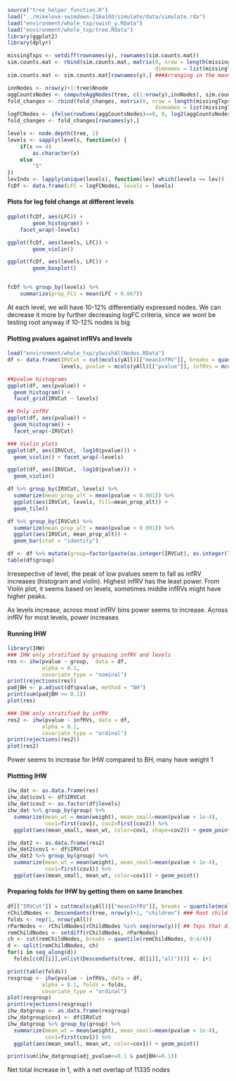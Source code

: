 ```r
source("tree_helper_function.R")
load("../mikelove-swimdown-216a1dd/simulate/data/simulate.rda")
load("environment/whole_txp/swish_y.RData")
load("environment/whole_txp/tree.RData")
library(ggplot2)
library(dplyr)

missingTxps <- setdiff(rownames(y), rownames(sim.counts.mat))
sim.counts.mat <- rbind(sim.counts.mat, matrix(0, nrow = length(missingTxps), ncol = ncol(sim.counts.mat),
                                               dimnames = list(missingTxps, colnames(sim.counts.mat))))
sim.counts.mat <- sim.counts.mat[rownames(y),] ###Arranging in the manner of y

innNodes <- nrow(y)+1:tree$Nnode
aggCountsNodes <- computeAggNodes(tree, c(1:nrow(y),innNodes), sim.counts.mat)
fold_changes <- rbind(fold_changes, matrix(0, nrow = length(missingTxps), ncol = ncol(fold_changes),
                                               dimnames = list(missingTxps, colnames(fold_changes))))
logFCNodes <- ifelse(rowSums(aggCountsNodes)==0, 0, log2(aggCountsNodes[,2]/aggCountsNodes[,1]))
fold_changes <- fold_changes[rownames(y),]

levels <- node.depth(tree, 2)
levels <- sapply(levels, function(x) {
    if(x <= 4)
        as.character(x)
    else
        "5"
})
levInds <- lapply(unique(levels), function(lev) which(levels == lev))
fcDf <- data.frame(LFC = logFCNodes, levels = levels)
```

#### Plots for log fold change at different levels
```r
ggplot(fcDf, aes(LFC)) +
        geom_histogram() +
    facet_wrap(~levels)

ggplot(fcDf, aes(levels, LFC)) +
        geom_violin()

ggplot(fcDf, aes(levels, LFC)) +
        geom_boxplot()


fcDf %>% group_by(levels) %>% 
    summarize(prop_FCs = mean(LFC < 0.067))
```
At each level, we will have 10-12% differentially expressed nodes. We can decrease it more by further decreasing logFC criteria, since we wont be testing root anyway if 10-12% nodes is big

#### Plotting pvalues against infRVs and levels
```r
load("environment/whole_txp/ySwishAllNodes.RData")
df <- data.frame(IRVCut = cut(mcols(yAll)[["meanInfRV"]], breaks = quantile(mcols(yAll)[["meanInfRV"]], 0:4/4), include.lowest = T),
                 levels, pvalue = mcols(yAll)[["pvalue"]], infRVs = mcols(yAll)[["meanInfRV"]])

##pvalue histograms
ggplot(df, aes(pvalue)) +
  geom_histogram() + 
  facet_grid(IRVCut ~ levels)

## Only infRV
ggplot(df, aes(pvalue)) +
  geom_histogram() + 
  facet_wrap(~IRVCut)

### Violin plots
ggplot(df, aes(IRVCut, -log10(pvalue))) +
  geom_violin() + facet_wrap(~levels)

ggplot(df, aes(IRVCut, -log10(pvalue))) +
  geom_violin()

df %>% group_by(IRVCut, levels) %>%
  summarize(mean_prop_alt = mean(pvalue < 0.001)) %>%
  ggplot(aes(IRVCut, levels, fill=mean_prop_alt)) +
  geom_tile()

df %>% group_by(IRVCut) %>%
  summarize(mean_prop_alt = mean(pvalue < 0.001)) %>%
  ggplot(aes(IRVCut, mean_prop_alt)) +
  geom_bar(stat = "identity")

df <- df %>% mutate(group=factor(paste(as.integer(IRVCut), as.integer(levels), sep="-")))
table(df$group)
```
Irresepective of level, the peak of low pvalues seem to fall as infRV increases (histogram and violin). Highest infRV has the least power. From Violin plot, it seems based on levels, sometimes middle infRVs might have higher peaks.

As levels increase, across most infRV bins power seems to increase. Across infRV for most levels, power increases 

#### Running IHW
```r
library(IHW)
### IHW only stratified by grouping infRV and levels
res <- ihw(pvalue ~ group,  data = df,
           alpha = 0.1,
           covariate_type = "nominal")
print(rejections(res))
padjBH <- p.adjust(df$pvalue, method = "BH")
print(sum(padjBH <= 0.1))
plot(res)

### IHW only stratified by infRV
res2 <- ihw(pvalue ~ infRVs, data = df,
           alpha = 0.1,
           covariate_type = "ordinal")
print(rejections(res2))
plot(res2)
```
Power seems to increase for IHW compared to BH, many have weight 1

#### Plottting IHW
```r
ihw_dat <- as.data.frame(res)
ihw_dat$cov1 <- df$IRVCut
ihw_dat$cov2 <- as.factor(df$levels)
ihw_dat %>% group_by(group) %>%
  summarize(mean_wt = mean(weight), mean_small=mean(pvalue < 1e-4),
            cov1=first(cov1), cov2=first(cov2)) %>%
  ggplot(aes(mean_small, mean_wt, color=cov1, shape=cov2)) + geom_point()

ihw_dat2 <- as.data.frame(res2)
ihw_dat2$cov1 <- df$IRVCut
ihw_dat2 %>% group_by(group) %>%
  summarize(mean_wt = mean(weight), mean_small=mean(pvalue < 1e-4),
            cov1=first(cov1)) %>%
  ggplot(aes(mean_small, mean_wt, color=cov1)) + geom_point()
```

#### Preparing folds for IHW by getting them on same branches
```r
df[["IRVCut"]] = cut(mcols(yAll)[["meanInfRV"]], breaks = quantile(mcols(yAll)[["meanInfRV"]], 0:8/8))
rChildNodes <- Descendants(tree, nrow(y)+1, "children") ### Root child nodes
folds <- rep(1, nrow(yAll))
rParNodes <- rChildNodes[rChildNodes %in% seq(nrow(y))] ## Txps that directly map to root
remChildNodes <- setdiff(rChildNodes, rParNodes)
ch <- cut(remChildNodes, breaks = quantile(remChildNodes, 0:4/4))
d <- split(remChildNodes, ch)
for(i in seq_along(d))
  folds[c(d[[i]],unlist(Descendants(tree, d[[i]],"all")))] <- i+1

print(table(folds))
resgroup <- ihw(pvalue ~ infRVs, data = df,
           alpha = 0.1, folds = folds,
           covariate_type = "ordinal")
plot(resgroup)
print(rejections(resgroup))
ihw_datgroup <- as.data.frame(resgroup)
ihw_datgroup$cov1 <- df$IRVCut
ihw_datgroup %>% group_by(group) %>%
  summarize(mean_wt = mean(weight), mean_small=mean(pvalue < 1e-4),
            cov1=first(cov1)) %>%
  ggplot(aes(mean_small, mean_wt, color=cov1)) + geom_point()

print(sum(ihw_datgroup$adj_pvalue<=0.1 & padjBH<=0.1))
```
Net total increase in 1, with a net overlap of 11335 nodes

